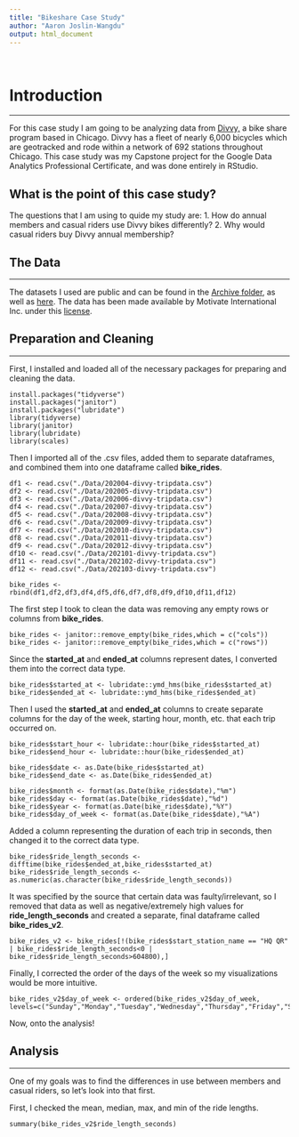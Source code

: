 ```yaml
---
title: "Bikeshare Case Study"
author: "Aaron Joslin-Wangdu"
output: html_document
---
```

&nbsp;

# Introduction

---

For this case study I am going to be analyzing data from [Divvy,](https://www.divvybikes.com) a bike share program based in Chicago. Divvy has a fleet of nearly 6,000 bicycles which are geotracked and rode within a network of 692 stations throughout Chicago. This case study was my Capstone project for the Google Data Analytics Professional Certificate, and was done entirely in RStudio.

## What is the point of this case study?

The questions that I am using to quide my study are:
1. How do annual members and casual riders use Divvy bikes differently?
2. Why would casual riders buy Divvy annual membership?

## The Data

---

The datasets I used are public and can be found in the [Archive folder](https://github.com/aaronjoslinwangdu/bike-share-case-study/tree/master/Archive), as well as [here](https://divvy-tripdata.s3.amazonaws.com/index.html). The data has been made available by Motivate International Inc. under this [license](https://www.divvybikes.com/data-license-agreement).

## Preparation and Cleaning

---

First, I installed and loaded all of the necessary packages for preparing and cleaning the data.

```
install.packages("tidyverse")
install.packages("janitor")
install.packages("lubridate")
library(tidyverse)
library(janitor)
library(lubridate)
library(scales)
```

Then I imported all of the .csv files, added them to separate dataframes, and combined them into one dataframe called **bike_rides**.

```
df1 <- read.csv("./Data/202004-divvy-tripdata.csv")
df2 <- read.csv("./Data/202005-divvy-tripdata.csv")
df3 <- read.csv("./Data/202006-divvy-tripdata.csv")
df4 <- read.csv("./Data/202007-divvy-tripdata.csv")
df5 <- read.csv("./Data/202008-divvy-tripdata.csv")
df6 <- read.csv("./Data/202009-divvy-tripdata.csv")
df7 <- read.csv("./Data/202010-divvy-tripdata.csv")
df8 <- read.csv("./Data/202011-divvy-tripdata.csv")
df9 <- read.csv("./Data/202012-divvy-tripdata.csv")
df10 <- read.csv("./Data/202101-divvy-tripdata.csv")
df11 <- read.csv("./Data/202102-divvy-tripdata.csv")
df12 <- read.csv("./Data/202103-divvy-tripdata.csv")

bike_rides <- rbind(df1,df2,df3,df4,df5,df6,df7,df8,df9,df10,df11,df12)
```

The first step I took to clean the data was removing any empty rows or columns from **bike_rides**.

```
bike_rides <- janitor::remove_empty(bike_rides,which = c("cols"))
bike_rides <- janitor::remove_empty(bike_rides,which = c("rows"))
```

Since the **started_at** and **ended_at** columns represent dates, I converted them into the correct data type.

```
bike_rides$started_at <- lubridate::ymd_hms(bike_rides$started_at)
bike_rides$ended_at <- lubridate::ymd_hms(bike_rides$ended_at)
```

Then I used the **started_at** and **ended_at** columns to create separate columns for the day of the week, starting hour, month, etc. that each trip occurred on.

```
bike_rides$start_hour <- lubridate::hour(bike_rides$started_at)
bike_rides$end_hour <- lubridate::hour(bike_rides$ended_at)

bike_rides$date <- as.Date(bike_rides$started_at)
bike_rides$end_date <- as.Date(bike_rides$ended_at)

bike_rides$month <- format(as.Date(bike_rides$date),"%m")
bike_rides$day <- format(as.Date(bike_rides$date),"%d")
bike_rides$year <- format(as.Date(bike_rides$date),"%Y")
bike_rides$day_of_week <- format(as.Date(bike_rides$date),"%A")
```

Added a column representing the duration of each trip in seconds, then changed it to the correct data type.

```
bike_rides$ride_length_seconds <- difftime(bike_rides$ended_at,bike_rides$started_at)
bike_rides$ride_length_seconds <- as.numeric(as.character(bike_rides$ride_length_seconds))
```

It was specified by the source that certain data was faulty/irrelevant, so I removed that data as well as negative/extremely high values for **ride_length_seconds** and created a separate, final dataframe called **bike_rides_v2**.

```
bike_rides_v2 <- bike_rides[!(bike_rides$start_station_name == "HQ QR" | bike_rides$ride_length_seconds<0 | bike_rides$ride_length_seconds>604800),]
```

Finally, I corrected the order of the days of the week so my visualizations would be more intuitive.

```
bike_rides_v2$day_of_week <- ordered(bike_rides_v2$day_of_week, levels=c("Sunday","Monday","Tuesday","Wednesday","Thursday","Friday","Saturday"))
```

Now, onto the analysis!

## Analysis

---

One of my goals was to find the differences in use between members and casual riders, so let's look into that first.

First, I checked the mean, median, max, and min of the ride lengths.

```
summary(bike_rides_v2$ride_length_seconds)
```








